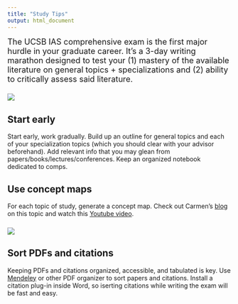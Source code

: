 ```yaml
---
title: "Study Tips"
output: html_document
---
```

<font size="4"> The UCSB IAS comprehensive exam is the first major hurdle in your graduate career. It's a 3-day writing marathon designed to test your (1) mastery of the available literature on general topics + specializations and (2) ability to critically assess said literature. </font size="4"> 
<br>

### 
![](images/fun.jpg)
<br>

## Start early

Start early, work gradually. Build up an outline for general topics and each of your specialization topics (which you should clear with your advisor beforehand). Add relevant info that you may glean from papers/books/lectures/conferences. Keep an organized notebook dedicated to comps. 

## Use concept maps

For each topic of study, generate a concept map. Check out Carmen's [blog](https://theinformalscientist.com/concept-maps-and-the-path-to-deep-learning/) on this topic and watch this [Youtube video](https://www.youtube.com/watch?v=8XGQGhli0I0). 

### 
![](images/conceptmap2.gif)

## Sort PDFs and citations

Keeping PDFs and citations organized, accessible, and tabulated is key. Use [Mendeley](https://www.mendeley.com) or other PDF organizer to sort papers and citations. Install a citation plug-in inside Word, so iserting citations while writing the exam will be fast and easy. 



